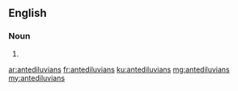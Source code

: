 ==English==

===Noun===
{{head|en|plural}}

# {{plural of|antediluvian|lang=en|nocat=1}}

[[ar:antediluvians]]
[[fr:antediluvians]]
[[ku:antediluvians]]
[[mg:antediluvians]]
[[my:antediluvians]]